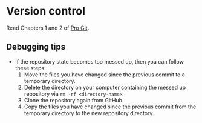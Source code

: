 # Version control

Read Chapters 1 and 2 of [Pro Git](https://git-scm.com/book/en/v2).

## Debugging tips

- If the repository state becomes too messed up, then you can follow these steps:
  1. Move the files you have changed since the previous commit to a temporary directory.
  2. Delete the directory on your computer containing the messed up repository via `rm -rf <directory-name>`.
  3. Clone the repository again from GitHub.
  4. Copy the files you have changed since the previous commit from the temporary directory to the new repository directory.